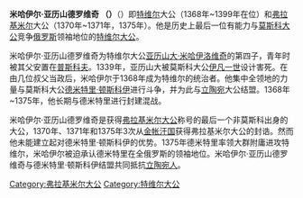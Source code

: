 {{unreferenced|time=2018-11-09T06:53:17+00:00}}
'''米哈伊尔·亚历山德罗维奇 （{{lang|ru|Михаил Александрович}}）'''（{{bd|1333年||1399年|8月26日}}）即[[特维尔|特维尔]]大公（1368年~1399年在位）和[[弗拉基米尔|弗拉基米尔]]大公（1370年~1371年，1375年）。他是历史上最后一位有能力与[[莫斯科大公|莫斯科大公]]竞争[[俄罗斯|俄罗斯]]领袖地位的[[特维尔大公|特维尔大公]]。

米哈伊尔·亚历山德罗维奇为特维尔大公[[亚历山大·米哈伊洛维奇|亚历山大·米哈伊洛维奇]]的第四子，青年时被其父安置在[[普斯科夫|普斯科夫]]。1339年，亚历山大被莫斯科大公[[伊凡一世|伊凡一世]]设计害死。在由几位叔父当政后，米哈伊尔于1368年成为特维尔的统治者。他集中全领地的力量与莫斯科大公[[德米特里·顿斯科伊|德米特里·顿斯科伊]]进行斗争，并为此与[[立陶宛|立陶宛]]大公结盟。1368年~1375年，他长期与德米特里进行封建混战。

米哈伊尔·亚历山德罗维奇是获得[[弗拉基米尔大公|弗拉基米尔大公]]称号的最后一个非莫斯科出身的大公，1370年、1371年和1375年3次从[[金帐汗国|金帐汗国]]获得弗拉基米尔大公的封诰。然而他未能建立起对德米特里·顿斯科伊的优势。1375年德米特里率领大群附庸进攻特维尔，米哈伊尔被迫承认德米特里在全俄罗斯的领袖地位。米哈伊尔·亚历山德罗维奇与德米特里·顿斯科伊结盟共同抵抗[[立陶宛人|立陶宛人]]。

{{start box}}
{{s-before|[[瓦西里·米哈伊洛维奇|瓦西里·米哈伊洛维奇]]}}
{{s-title|[[特维尔大公|特维尔大公]]}}
{{s-after|[[伊凡·米哈伊洛维奇|伊凡·米哈伊洛维奇]]}}
{{s-before|[[德米特里·顿斯科伊|德米特里·顿斯科伊]]}}
{{s-title|[[弗拉基米尔大公|弗拉基米尔大公]]}}
{{s-after|[[德米特里·顿斯科伊|德米特里·顿斯科伊]]}}
{{end box}}

[[Category:弗拉基米尔大公|Category:弗拉基米尔大公]]
[[Category:特维尔大公|Category:特维尔大公]]